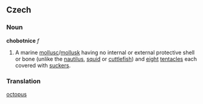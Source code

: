 ==Czech==
===Noun===
'''chobotnice''' ''f''

#A marine [[mollusc]]/[[mollusk]] having no internal or external protective shell or bone (unlike the [[nautilus]], [[squid]] or [[cuttlefish]]) and [[eight]] [[tentacle]]s each covered with [[sucker]]s.

===Translation===
[[octopus]]